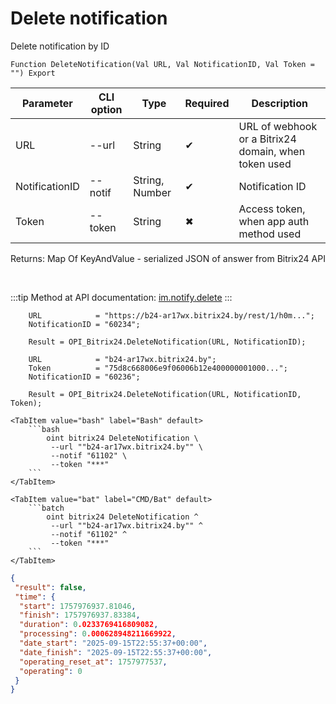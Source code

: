 ﻿---
sidebar_position: 3
description: Delete notification and other functions to work with Bitrix24 in the Open Integration Package, a free open-source integration library for 1C:Enterprise 8, OneScript and CLI
keywords: [1C, 1С, 1С:Enterprise, 1С:Enterprise 8.3, API, Integration, Services, Exchange, OneScript, CLI, Bitrix24]
---


# Delete notification
 Delete notification by ID



`Function DeleteNotification(Val URL, Val NotificationID, Val Token = "") Export`

  | Parameter | CLI option | Type | Required | Description |
  |-|-|-|-|-|
  | URL | --url | String | &#x2714; | URL of webhook or a Bitrix24 domain, when token used |
  | NotificationID | --notif | String, Number | &#x2714; | Notification ID |
  | Token | --token | String | &#x2716; | Access token, when app auth method used |

  
  Returns:  Map Of KeyAndValue - serialized JSON of answer from Bitrix24 API

<br/>

:::tip
Method at API documentation: [im.notify.delete](https://dev.1c-bitrix.ru/learning/course/index.php?COURSE_ID=93&LESSON_ID=12133)
:::
<br/>



```bsl title="1C:Enterprise/OneScript code example"
    URL            = "https://b24-ar17wx.bitrix24.by/rest/1/h0m...";
    NotificationID = "60234";

    Result = OPI_Bitrix24.DeleteNotification(URL, NotificationID);

    URL            = "b24-ar17wx.bitrix24.by";
    Token          = "75d8c668006e9f06006b12e400000001000...";
    NotificationID = "60236";

    Result = OPI_Bitrix24.DeleteNotification(URL, NotificationID, Token);
```
 

 <Tabs>
  
    <TabItem value="bash" label="Bash" default>
        ```bash
            oint bitrix24 DeleteNotification \
             --url ""b24-ar17wx.bitrix24.by"" \
             --notif "61102" \
             --token "***"
        ```
    </TabItem>
  
    <TabItem value="bat" label="CMD/Bat" default>
        ```batch
            oint bitrix24 DeleteNotification ^
             --url ""b24-ar17wx.bitrix24.by"" ^
             --notif "61102" ^
             --token "***"
        ```
    </TabItem>
</Tabs>


```json title="Result"
{
 "result": false,
 "time": {
  "start": 1757976937.81046,
  "finish": 1757976937.83384,
  "duration": 0.0233769416809082,
  "processing": 0.000628948211669922,
  "date_start": "2025-09-15T22:55:37+00:00",
  "date_finish": "2025-09-15T22:55:37+00:00",
  "operating_reset_at": 1757977537,
  "operating": 0
 }
}
```
